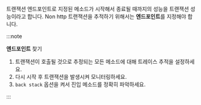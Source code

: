 트랜잭션 엔드포인트로 지정된 메소드가 시작해서 종료될 때까지의 성능을 트랜잭션 성능이라고 합니다. Non http 트랜잭션을 추적하기 위해서는 **엔드포인트**를 지정해야 합니다.

:::note 

**엔드포인트** 찾기

1. 트랜잭션이 호출될 것으로 추정되는 모든 메소드에 대해 트레이스 추적을 설정하세요.
1. 다시 시작 후 트랜잭션을 발생시켜 모니터링하세요.
1. `back stack` 옵션을 켜서 진입 메소드를 정확히 파악하세요.

:::